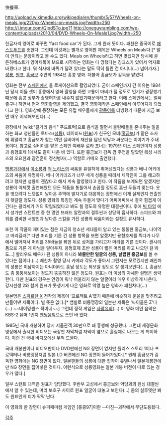 快餐車.

http://upload.wikimedia.org/wikipedia/en/thumb/5/57/Wheels-on-meals.jpg/220px-Wheels-on-meals.jpg?width=250 http://i.imgur.com/QjpdSTo.jpg?1
http://oneguyrambling.com/wp-content/uploads/2010/04/DVD-Wheels-On-Meals1.jpg?width=250

한글자씩 영어로 바꾸면 'fast food car'가 된다. 그게 원래 뜻이다. 쾌찬은 중국어로 [[패스트푸드]]를 뜻한다. 그런데 이것과는 별개로 영어판 제목은 Wheels on Meals다.[* 말이 안되는 문장이라고 볼 수도 있다. Meals on Wheels라고 하면 맞겠지만 당시에 골든하베스트가 영어제목이 M으로 시작하는 영화는 다 망했다는 징크스가 있어서 억지로 바꿨다고 한다. 뭐 식사에 바퀴가 달려 있다는 말도 딱히 틀린 건 아니니(...) 넘어가자.] [[성룡]], [[원표]], [[홍금보]] 주연의 1984년 홍콩 영화. 더불어 홍금보가 감독을 맡았다.

영화는 전부 [[스페인]]에서 올 로케이션으로 촬영되었다. 굳이 스페인까지 간 이유는 1984년 당시 이들 셋이 홍콩에서 영화 촬영을 하면 교통이 마비가 될 정도로 인기가 굉장했기 때문에 홍콩 정부가 촬영허가를 내주지 않았기때문이라고 한다. 이에 스페인에서는 얼싸 좋구나 하면서 먼저 영화촬영을 제의했고, 결국 영화제작은 스페인에서 이루어지게 되었다고 한다. 영화상에 등장하는 모든 유럽 배우들에게 [[광동어]]를 더빙했기 때문에 지금 보면 매우 어색해보인다(...)

광장에서 [wiki:"길거리 음식" 푸드트럭]으로 음식을 팔면서 불량배들을 혼내주는 일을 하는 화교 청년들인 토마스([[성룡]]), 데이비드([[원표]])가 친구인 모비([[홍금보]])가 맡은 조사에 휘말리고 홍금보가 찾는 여인 실비아의 재산을 탐낸 악당과 싸운다는 이야기가 주내용이다. 참고로 실비아를 맡은 스페인 여배우 로라 포너는 1979년 미스 스페인이자 성룡과 용형호제 1에서도 같이 나온 바 있다. 또한 홍금보가 감독 겸 주연을 맡았던 복성 시리즈의 오요한과 잠건훈이 정신병자(...) 역할로 카메오 출연했다.

[[맹룡과강]]에서 [[이소룡]]과 [[척 노리스]]의 싸움을 유일하게 뛰어넘었다는 성룡과 베니 어키데즈의 싸움이 유명하다.  베니 어키데즈가 너무 세게 성룡을 때려서 제작진이 그를 해고하려고 했지만 성룡이 괜찮다고 해서 계속 촬영했다고 한다. 이 작품을 보게되면 알겠지만 성룡이 이제껏 출연해왔던 모든 작품을 통틀어서 손꼽힐 정도로 흠씬 두들겨 맞는다. 옷을 벗으려다 느닷없이 날아온 주먹에 발차기로 대응하는 장면에선 이게 실제인지 연출인지 헷갈릴 정도다. 성룡 영화의 특징인 계속 두들겨 맞다가 어찌어찌해서 결국 힘겹게 이긴다는 클리셰가 거의 확립되었다고 봐도 될 정도의 유명한 대결씬이다. 후에 [[빅 타임]] 에서 성가반 스턴트맨 중 한 명인 브래드 알란과의 결투씬과 상당히 흡사하다. 스피드와 파워를 겸비한 서양인과 남다른 스킬을 가진 성룡의 싸움이라는 설정도 유사하다.

또한 이 작품의 재미있는 점은 지금의 청소년 세대들이 알고 있는 뚱뚱한 홍금보, 나이먹고 머리길러[* 다만 머리를 기른 건 성룡 항목을 보면 알겠지만 용형호제를 찍다가 나무에서 떨어져서 머리를 35바늘을 꿰맨 뒤로 상처를 가리고자 머리를 기른 것이다. 괜시리 폼으로 기른 게 아님을 알아두자. 용형호제 초반 성룡이 짧은 머리를 하고 나오던 걸 봐도...] 할리우드 배우가 된 성룡이 아니라 '''봐줄만한 얼굴의 성룡, 날렵한 홍금보'''를 볼 수 있다는 점이다.(…) 쾌찬차 촬영 당시 카메라 각도가 좋아서 그런지는 모르겠지만 쾌찬차의 성룡은 미남까지는 아니더라도 훈남 정도는 되보일 정도로 잘 생겨보인다(...), 홍금보도 좀 퉁퉁해보이는 정도지 뚱뚱하진 않은 정도다. 원표는 더 이상의 자세한 설명은 생략한다. 다만 원표의 경우는 안경이 워낙 어울리지 않는 얼굴이라 매우 이상하게 나온다. 강시선생 2와 함께 원표가 못생기게 나온 영화로 악명 높은 영화가 쾌찬차다(...)

{{{#!html
<object width="420" height="345"><param name="movie" value="http://www.youtube.com/v/xXVp9938Uq4?version=3&amp;hl=en_US"></param><param name="allowFullScreen" value="true"></param><param name="allowscriptaccess" value="always"></param><embed src="http://www.youtube.com/v/xXVp9938Uq4?version=3&amp;hl=en_US" type="application/x-shockwave-flash" width="420" height="345" allowscriptaccess="always" allowfullscreen="true"></embed></object>
}}}

일본명은 [[스파르탄 X]] 전작의 제목이 '프로젝트 A'였기 때문에 비슷하게 운율을 맞추려고 만들어낸 제목이다. 별 뜻은 없다.[* 뱀발로 비룡맹장의 일본판 제목은 '싸이클론 Z'다(...) ~~네이밍센스 쥑이네~~]  그런데 정작 게임은 [[사망유희]](...) 이 영화 메인 음악은 KBS-2 유머 1번지 [http://www.youtube.com/watch?v=iM2LlQixENQ 엔딩음악]으로 쓰인 바 있다.

1985년 국내 개봉하여 당시 서울관객 30만으로 꽤 흥행에 성공했다. 그런데 세경문화영상에서 출시한 비디오는 극장판 자막처럼 자막이 옆으로 흘림체로 나오는 게 특이하다. 이런 건 국내 비디오에선 무척 드물다. 

국내 개봉판이나 비디오판이나 DVD판에선 NG 장면이 없지만 폴리스 스토리 1이나 프로텍터나 비룡맹장처럼 일본 LD 버젼에선 NG 장면이 들어가있다.[* 원래 홍금보가 감독한 영화에는 NG 장면이 없다. 일본팬들의 성룡에 대한 집착이 유별나서 일본개봉판에만 NG 장면을 집어넣은 것이다. 이런식으로 성룡영화는 일본 개봉 버전이 따로 있는 경우가 많다.]

일부 스턴트 대역은 원표가 담당했다. 후반부 고성에서 홍금보와 악당과의 펜싱 대결씬에서 알 수 있는데, 머리 보호구 사이로 원표 얼굴이 대놓고 보인다(...) 몸의 실루엣만 봐도 원표인게 티가 팍팍 난다.

이 영화의 한 장면이 슈퍼패미컴 게임인 [홍콩97]이란 --미친--괴작에서 무단도용됬다.

[[각주]]
